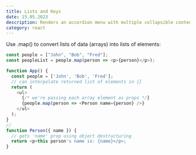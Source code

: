 ```yaml
---
title: Lists and Keys
date: 15.05.2023
description: Renders an accordion menu with multiple collapsible content elements.
category: react
---
```


Use .map() to convert lists of data (arrays) into lists of elements:


```js
const people = ["John", "Bob", "Fred"];
const peopleList = people.map(person => <p>{person}</p>);

```

```js
function App() {
  const people = ['John', 'Bob', 'Fred'];
  // can interpolate returned list of elements in {}
  return (
    <ul>
      {/* we're passing each array element as props */}
      {people.map(person => <Person name={person} />}
    </ul>
  );
}
//
function Person({ name }) {
  // gets 'name' prop using object destructuring
  return <p>this person's name is: {name}</p>;
}

```